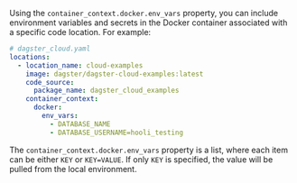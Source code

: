 Using the `container_context.docker.env_vars` property, you can include environment variables and secrets in the Docker container associated with a specific code location. For example:

```yaml
# dagster_cloud.yaml
locations:
  - location_name: cloud-examples
    image: dagster/dagster-cloud-examples:latest
    code_source:
      package_name: dagster_cloud_examples
    container_context:
      docker:
        env_vars:
          - DATABASE_NAME
          - DATABASE_USERNAME=hooli_testing
```

The `container_context.docker.env_vars` property is a list, where each item can be either `KEY` or `KEY=VALUE`. If only `KEY` is specified, the value will be pulled from the local environment.